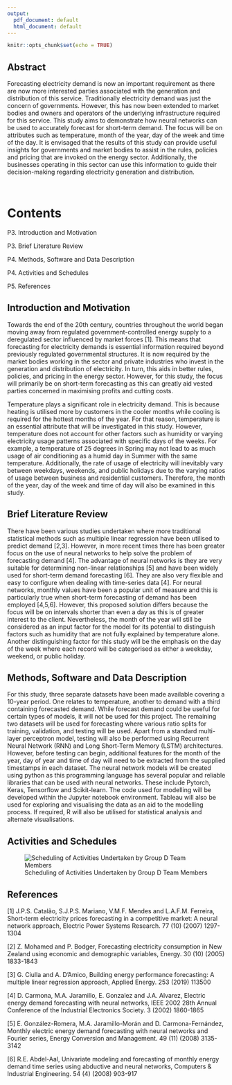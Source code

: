 ```yaml
---
output:
  pdf_document: default
  html_document: default
---
```



```r
knitr::opts_chunk$set(echo = TRUE)
```

## Abstract

Forecasting electricity demand is now an important requirement as there are now more
interested parties associated with the generation and distribution of this service.
Traditionally electricity demand was just the concern of governments. However, this has
now been extended to market bodies and owners and operators of the underlying
infrastructure required for this service. This study aims to demonstrate how neural
networks can be used to accurately forecast for short-term demand. The focus
will be on attributes such as temperature, month of the year, day of the week and time of
the day. It is envisaged that the results of this study can provide useful insights for
governments and market bodies to assist in the rules, policies and pricing that are invoked
on the energy sector. Additionally, the businesses operating in this sector can use this
information to guide their decision-making regarding electricity generation and distribution.


&nbsp;
\newpage


# Contents

P3. Introduction and Motivation   

P3. Brief Literature Review

P4. Methods, Software and Data Description

P4. Activities and Schedules

P5. References


\newpage

## Introduction and Motivation

Towards the end of the 20th century, countries throughout the world began moving away from regulated government-controlled energy supply to a deregulated sector influenced by market forces [1]. This means that forecasting for electricity demands is essential information required beyond previously regulated governmental structures. It is now required by the market bodies working in the sector and private industries who invest in the generation and distribution of electricity. In turn, this aids in better rules, policies, and pricing in the energy sector. However, for this study, the focus will primarily be on short-term forecasting as this can greatly aid vested parties concerned in maximising profits and cutting costs.

Temperature plays a significant role in electricity demand. This is because heating is utilised more by customers in the cooler months while cooling is required for the hottest months of the year. For that reason, temperature is an essential attribute that will be investigated in this study. However, temperature does not account for other factors such as humidity or varying electricity usage patterns associated with specific days of the weeks. For example, a temperature of 25 degrees in Spring may not lead to as much usage of air conditioning as a humid day in Summer with the same temperature. Additionally, the rate of usage of electricity will inevitably vary between weekdays, weekends, and public holidays due to the varying ratios of usage between business and residential customers. Therefore, the month of the year, day of the week and time of day will also be examined in this study.


## Brief Literature Review

There have been various studies undertaken where more traditional statistical methods such as multiple linear regression have been utilised to predict demand [2,3]. However, in more recent times there has been greater focus on the use of neural networks to help solve the problem of forecasting demand [4]. The advantage of neural networks is they are very suitable for determining non-linear relationships [5] and have been widely used for short-term demand forecasting [6]. They are also very flexible and easy to configure when dealing with time-series data [4]. For neural networks, monthly values have been a popular unit of measure and this is particularly true when short-term forecasting of demand has been employed [4,5,6]. However, this proposed solution differs because the focus will be on intervals shorter than even a day as this is of greater interest to the client. Nevertheless, the month of the year will still be considered as an input factor for the model for its potential to distinguish factors such as humidity that are not fully explained by temperature alone. Another distinguishing factor for this study will be the emphasis on the day of the week where each record will be categorised as either a weekday, weekend, or public holiday.

\newpage

## Methods, Software and Data Description

For this study, three separate datasets have been made available covering a 10-year period. One relates to temperature, another to demand with a third containing forecasted demand. While forecast demand could be useful for certain types of models, it will not be used for this project. The remaining two datasets will be used for forecasting where various ratio splits for training, validation, and testing will be used. Apart from a standard multi-layer perceptron model, testing will also be performed using Recurrent Neural Network (RNN) and Long Short-Term Memory (LSTM) architectures. However, before testing can begin, additional features for the month of the year, day of year and time of day will need to be extracted from the supplied timestamps in each dataset.
The neural network models will be created using python as this programming language has several popular and reliable libraries that can be used with neural networks. These include Pytorch, Keras, Tensorflow and Scikit-learn. The code used for modelling will be developed within the Jupyter notebook environment. Tableau will also be used for exploring and visualising the data as an aid to the modelling process. If required, R will also be utilised for statistical analysis and alternate visualisations.



## Activities and Schedules
![Scheduling of Activities Undertaken by Group D Team Members](gannt_chart)

\newpage
## References 

[1] J.P.S. Catalão, S.J.P.S. Mariano, V.M.F. Mendes and L.A.F.M. Ferreira, Short-term
      electricity prices forecasting in a competitive market: A neural network approach,
      Electric Power Systems Research. 77 (10) (2007) 1297-1304
      
[2] Z. Mohamed and P. Bodger, Forecasting electricity consumption in New Zealand using
economic and demographic variables, Energy. 30 (10) (2005) 1833-1843

[3] G. Ciulla and A. D'Amico, Building energy performance forecasting: A multiple linear
      regression approach, Applied Energy. 253 (2019) 113500
      
[4] D. Carmona, M.A. Jaramillo, E. Gonzalez and J.A. Alvarez, Electric energy demand
      forecasting with neural networks, IEEE 2002 28th Annual Conference of the Industrial
      Electronics Society. 3 (2002) 1860-1865
      
[5] E. González-Romera, M.A. Jaramillo-Morán and D. Carmona-Fernández, Monthly electric
      energy demand forecasting with neural networks and Fourier series, Energy Conversion
      and Management. 49 (11) (2008) 3135-3142
      
[6] R.E. Abdel-Aal, Univariate modeling and forecasting of monthly energy demand time
      series using abductive and neural networks, Computers & Industrial Engineering. 54 (4)
      (2008) 903-917
